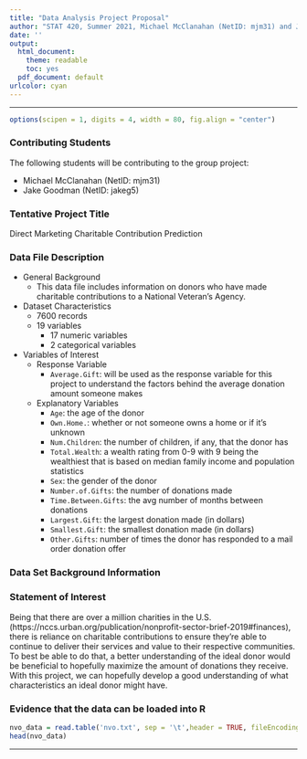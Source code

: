 ```yaml
---
title: "Data Analysis Project Proposal"
author: "STAT 420, Summer 2021, Michael McClanahan (NetID: mjm31) and Jake Goodman (NetID: jakeg5)"
date: ''
output:
  html_document: 
    theme: readable
    toc: yes
  pdf_document: default
urlcolor: cyan
---
```


***

```r
options(scipen = 1, digits = 4, width = 80, fig.align = "center")
```

### Contributing Students

The following students will be contributing to the group project:

- Michael McClanahan (NetID: mjm31)
- Jake Goodman (NetID: jakeg5)


### Tentative Project Title

Direct Marketing Charitable Contribution Prediction

### Data File Description

- General Background 
  - This data file includes information on donors who have made charitable contributions to a National Veteran's Agency.
- Dataset Characteristics
  - 7600 records
  - 19 variables
    - 17 numeric variables
    - 2 categorical variables
- Variables of Interest
  - Response Variable
    - `Average.Gift`: will be used as the response variable for this project to understand the factors behind the average donation amount someone makes
  - Explanatory Variables
    - `Age`: the age of the donor
    - `Own.Home.`: whether or not someone owns a home or if it's unknown
    - `Num.Children`: the number of children, if any, that the donor has
    - `Total.Wealth`: a wealth rating from 0-9 with 9 being the wealthiest that is based on median family income and population statistics
    - `Sex`: the gender of the donor
    - `Number.of.Gifts`: the number of donations made
    - `Time.Between.Gifts`: the avg number of months between donations
    - `Largest.Gift`: the largest donation made (in dollars)
    - `Smallest.Gift`: the smallest donation made (in dollars)
    - `Other.Gifts`: number of times the donor has responded to a mail order donation offer

### Data Set Background Information

### Statement of Interest

Being that there are over a million charities in the U.S. (https://nccs.urban.org/publication/nonprofit-sector-brief-2019#finances), there is reliance on charitable contributions to ensure they're able to continue to deliver their services and value to their respective communities. To best be able to do that, a better understanding of the ideal donor would be beneficial to hopefully maximize the amount of donations they receive. With this project, we can hopefully develop a good understanding of what characteristics an ideal donor might have.

### Evidence that the data can be loaded into R

```r
nvo_data = read.table('nvo.txt', sep = '\t',header = TRUE, fileEncoding = "UTF-8")
head(nvo_data)
```

***
      

